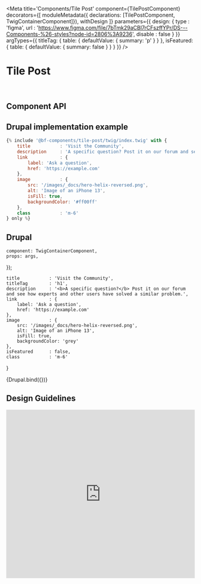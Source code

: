 

<Meta
    title='Components/Tile Post'
    component={TilePostComponent}
    decorators={[
        moduleMetadata({ declarations: [TilePostComponent, TwigContainerComponent]}),
        withDesign
    ]}
    parameters={{
        design: {
            type    : 'figma',
            url     : 'https://www.figma.com/file/7bTmk29aCBl7rCFszffYPr/DS---Components-%26-styles?node-id=2806%3A9236',
            disable : false
        }
    }}
    argTypes={{
        titleTag: {
            table: { defaultValue: { summary: 'p' } }
        },
        isFeatured: {
            table: { defaultValue: { summary: false } }
        }
    }}
/>


# Tile Post

<br/>



## Component API

<Props of={TilePostComponent} />



## Drupal implementation example

```jsx
{% include '@bf-components/tile-post/twig/index.twig' with {
    title           : 'Visit the Community',
    description     : 'A specific question? Post it on our forum and see how experts and other users have solved a similar problem.',
    link            : {
        label: 'Ask a question',
        href: 'https://example.com'
    },
    image           : {
        src: '/images/_docs/hero-helix-reversed.png',
        alt: 'Image of an iPhone 13',
        isFill: true,
        backgroundColor: '#ff00ff'
    },
    class           : 'm-6'
} only %}
```



## Drupal

    component: TwigContainerComponent,
    props: args,
});

    title           : 'Visit the Community',
    titleTag        : 'h1',
    description     : '<b>A specific question?</b> Post it on our forum and see how experts and other users have solved a similar problem.',
    link            : {
        label: 'Ask a question',
        href: 'https://example.com'
    },
    image           : {
        src: '/images/_docs/hero-helix-reversed.png',
        alt: 'Image of an iPhone 13',
        isFill: true,
        backgroundColor: 'grey'
    },
    isFeatured      : false,
    class           : 'm-6'
}

<Canvas withSource='none'>
    <Story
        name='Drupal'
        height='600px'
        args={{
            elementPath: 'components/tile-post/_doc/template.drupal',
            ...commonProps
        }}
    >
        {Drupal.bind({})}
    </Story>
</Canvas>



## Design Guidelines

<iframe width='100%' height='450' src='https://www.figma.com/embed?embed_host=share&url=https://www.figma.com/file/7bTmk29aCBl7rCFszffYPr/DS---Components-%26-styles?node-id=2806%3A9236' frameBorder='0' allowFullScreen></iframe>